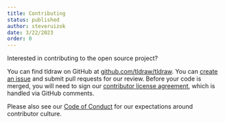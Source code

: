 ```yaml
---
title: Contributing
status: published
author: steveruizok
date: 3/22/2023
order: 0
---
```


Interested in contributing to the open source project? 

You can find tldraw on GitHub at [github.com/tldraw/tldraw](https://github.com/tldraw/tldraw). You can [create an issue](https://github.com/tldraw/tldraw/issues/new/choose) and submit pull requests for our review. Before your code is merged, you will need to sign our [contributor license agreement](/cla), which is handled via GitHub comments.

Please also see our [Code of Conduct](https://github.com/tldraw/tldraw/blob/main/CODE_OF_CONDUCT.md) for our expectations around contributor culture.